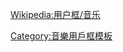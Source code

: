 {{Userbox
  |id = [[File:Bauhaus-Signet.svg|44px]]
  |id-c=#000000
  |info=<div class="center"><span lang="zh-tw">这个用户喜欢听'''[[后朋克|<span style="color:#636;">后朋克</span>]]'''。</span></div>
  |info-c=#000000
  |info-fc=#FFFFFF
  |info-s=9
  |border-c=#000000
  |usercategory=喜歡后朋克的維基人
  |nocat={{{nocat|}}}
}}<noinclude>
{{Clear}}

[[Wikipedia:用户框/音乐]]

[[Category:音樂用戶框模板]]</noinclude>